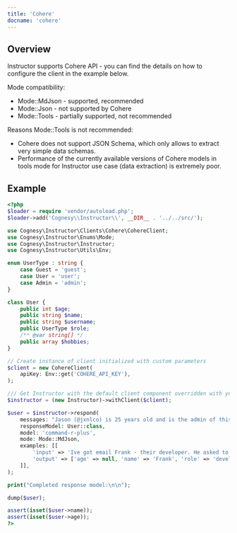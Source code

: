 ---
title: 'Cohere'
docname: 'cohere'
---

## Overview

Instructor supports Cohere API - you can find the details on how to configure
the client in the example below.

Mode compatibility:
 - Mode::MdJson - supported, recommended
 - Mode::Json - not supported by Cohere
 - Mode::Tools - partially supported, not recommended

Reasons Mode::Tools is not recommended:

 - Cohere does not support JSON Schema, which only allows to extract very simple data schemas.
 - Performance of the currently available versions of Cohere models in tools mode for Instructor use case (data extraction) is extremely poor.


## Example

```php
<?php
$loader = require 'vendor/autoload.php';
$loader->add('Cognesy\\Instructor\\', __DIR__ . '../../src/');

use Cognesy\Instructor\Clients\Cohere\CohereClient;
use Cognesy\Instructor\Enums\Mode;
use Cognesy\Instructor\Instructor;
use Cognesy\Instructor\Utils\Env;

enum UserType : string {
    case Guest = 'guest';
    case User = 'user';
    case Admin = 'admin';
}

class User {
    public int $age;
    public string $name;
    public string $username;
    public UserType $role;
    /** @var string[] */
    public array $hobbies;
}

// Create instance of client initialized with custom parameters
$client = new CohereClient(
    apiKey: Env::get('COHERE_API_KEY'),
);

/// Get Instructor with the default client component overridden with your own
$instructor = (new Instructor)->withClient($client);

$user = $instructor->respond(
    messages: "Jason (@jxnlco) is 25 years old and is the admin of this project. He likes playing football and reading books.",
    responseModel: User::class,
    model: 'command-r-plus',
    mode: Mode::MdJson,
    examples: [[
        'input' => 'Ive got email Frank - their developer. He asked to come back to him frank@hk.ch. Btw, he plays on drums!',
        'output' => ['age' => null, 'name' => 'Frank', 'role' => 'developer', 'hobbies' => ['playing drums'],],
    ]],
);

print("Completed response model:\n\n");

dump($user);

assert(isset($user->name));
assert(isset($user->age));
?>
```
